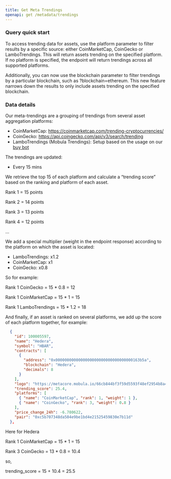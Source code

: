 ```yaml
---
title: Get Meta Trendings
openapi: get /metadata/trendings
---
```


### Query quick start

To access trending data for assets, use the platform parameter to filter results by a specific source: either CoinMarketCap, CoinGecko or LamboTrendings. This will return assets trending on the specified platform. If no platform is specified, the endpoint will return trendings across all supported platforms.

Additionally, you can now use the blockchain parameter to filter trendings by a particular blockchain, such as ?blockchain=ethereum. This new feature narrows down the results to only include assets trending on the specified blockchain.

### Data details

Our meta-trendings are a grouping of trendings from several asset aggregation platforms:

- CoinMarketCap: https://coinmarketcap.com/trending-cryptocurrencies/
- CoinGecko: https://api.coingecko.com/api/v3/search/trending
- LamboTrendings (Mobula Trendings): Setup based on the usage on our [buy bot](https://t.me/LamborghiniBuyBot)

The trendings are updated:

- Every 15 mins

We retrieve the top 15 of each platform and calculate a “trending score” based on the ranking and platform of each asset.

Rank 1 = 15 points

Rank 2 = 14 points

Rank 3 = 13 points

Rank 4 = 12 points

…

We add a special multiplier (weight in the endpoint response) according to the platform on which the asset is located:

- LamboTrendings: x1.2
- CoinMarketCap: x1
- CoinGecko: x0.8

So for example:

Rank 1 CoinGecko = 15 \* 0.8 = 12

Rank 1 CoinMarketCap = 15 \* 1 = 15

Rank 1 LamboTrendings = 15 \* 1.2 = 18

And finally, if an asset is ranked on several platforms, we add up the score of each platform together, for example:

```json
  {
    "id": 100005597,
    "name": "Hedera",
    "symbol": "HBAR",
    "contracts": [
      {
        "address": "0x0000000000000000000000000000000000163b5a",
        "blockchain": "Hedera",
        "decimals": 8
      }
    ],
    "logo": "https://metacore.mobula.io/66cb844bf3f59d5593f48ef2954b8a439455a629c23d00faf38813820bac2119.png",
    "trending_score": 25.4,
    "platforms": [
      { "name": "CoinMarketCap", "rank": 1, "weight": 1 },
      { "name": "CoinGecko", "rank": 3, "weight": 0.8 }
    ],
    "price_change_24h": -6.780622,
    "pair": "0xc5b707348da504e9be1bd4e21525459830e7b11d"
  },
```

Here for Hedera

Rank 1 CoinMarketCap = 15 \* 1 = 15

Rank 3 CoinGecko = 13 \* 0.8 = 10.4

so,

trending_score = 15 + 10.4 = 25.5
